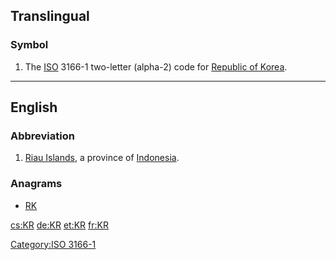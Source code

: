 ==Translingual==

===Symbol===
{{head|mul|symbol}}
# The [[ISO]] 3166-1 two-letter (alpha-2) code for [[Republic of Korea]].

[[Category:ISO 3166-1]]
----
==English==

===Abbreviation===
{{rfc-header|Abbreviation}}
{{head|en|abbreviation}}
# [[Riau Islands]], a province of [[Indonesia]].

===Anagrams===
* [[RK#English|RK]]

[[cs:KR]]
[[de:KR]]
[[et:KR]]
[[fr:KR]]